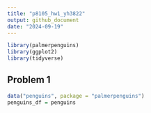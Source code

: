```yaml
---
title: "p8105_hw1_yh3822"
output: github_document
date: "2024-09-19"
---
```


```r
library(palmerpenguins)
library(ggplot2)
library(tidyverse)
```


## Problem 1


```r
data("penguins", package = "palmerpenguins")
penguins_df = penguins
```







